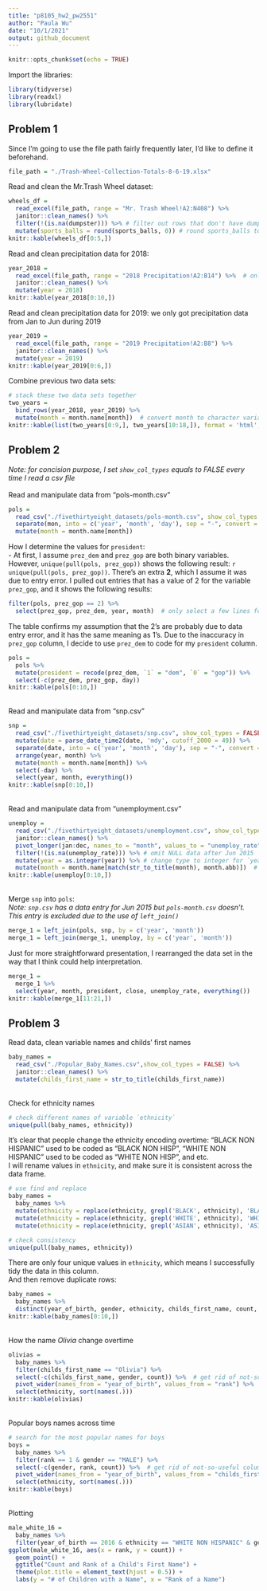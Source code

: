 ```yaml
---
title: "p8105_hw2_pw2551"
author: "Paula Wu"
date: "10/1/2021"
output: github_document
---
```


```r
knitr::opts_chunk$set(echo = TRUE)
```

Import the libraries:
```r
library(tidyverse)
library(readxl)
library(lubridate)
```

## Problem 1
Since I'm going to use the file path fairly frequently later, I'd like to define it beforehand.
```r
file_path = "./Trash-Wheel-Collection-Totals-8-6-19.xlsx"
```

Read and clean the Mr.Trash Wheel dataset:
```r
wheels_df = 
  read_excel(file_path, range = "Mr. Trash Wheel!A2:N408") %>% 
  janitor::clean_names() %>%
  filter(!(is.na(dumpster))) %>% # filter out rows that don't have dumpster-specific data
  mutate(sports_balls = round(sports_balls, 0)) # round sports_balls to nearest integer
knitr::kable(wheels_df[0:5,])
```
Read and clean precipitation data for 2018:
```r
year_2018 = 
  read_excel(file_path, range = "2018 Precipitation!A2:B14") %>%  # only cells between A2:B14 are relevant
  janitor::clean_names() %>% 
  mutate(year = 2018)
knitr::kable(year_2018[0:10,])
```
Read and clean precipitation data for 2019: we only got precipitation data from Jan to Jun during 2019
```r
year_2019 = 
  read_excel(file_path, range = "2019 Precipitation!A2:B8") %>%
  janitor::clean_names() %>% 
  mutate(year = 2019)
knitr::kable(year_2019[0:6,])
```
Combine previous two data sets:
```r
# stack these two data sets together
two_years = 
  bind_rows(year_2018, year_2019) %>% 
  mutate(month = month.name[month])  # convert month to character variable
knitr::kable(list(two_years[0:9,], two_years[10:18,]), format = 'html', booktabs = TRUE)
```
## Problem 2 ##
*Note: for concision purpose, I set `show_col_types` equals to FALSE every time I read a csv file* <br>
<br> Read and manipulate data from "pols-month.csv"
```r
pols = 
  read_csv("./fivethirtyeight_datasets/pols-month.csv", show_col_types = FALSE) %>% 
  separate(mon, into = c('year', 'month', 'day'), sep = "-", convert = TRUE) %>% 
  mutate(month = month.name[month])
```
How I determine the values for `president`: <br>
- At first, I assume `prez_dem` and `prez_gop` are both binary variables. However, `unique(pull(pols, prez_gop))` shows the following result: `r unique(pull(pols, prez_gop))`. There's an extra **2**, which I assume it was due to entry error. I pulled out entries that has a value of 2 for the variable `prez_gop`, and it shows the following results:
```r
filter(pols, prez_gop == 2) %>% 
  select(prez_gop, prez_dem, year, month)  # only select a few lines for concise output
```
The table confirms my assumption that the 2's are probably due to data entry error, and it has the same meaning as 1's. Due to the inaccuracy in `prez_gop` column, I decide to use `prez_dem` to code for my `president` column.
```r
pols = 
  pols %>% 
  mutate(president = recode(prez_dem, `1` = "dem", `0` = "gop")) %>% 
  select(-c(prez_dem, prez_gop, day))
knitr::kable(pols[0:10,])
```

<br> Read and manipulate data from "snp.csv"
```r
snp = 
  read_csv("./fivethirtyeight_datasets/snp.csv", show_col_types = FALSE) %>% 
  mutate(date = parse_date_time2(date, 'mdy', cutoff_2000 = 49)) %>% 
  separate(date, into = c('year', 'month', 'day'), sep = "-", convert = TRUE) %>%
  arrange(year, month) %>% 
  mutate(month = month.name[month]) %>% 
  select(-day) %>% 
  select(year, month, everything())
knitr::kable(snp[0:10,])
```
<br> Read and manipulate data from "unemployment.csv"
```r
unemploy =
  read_csv("./fivethirtyeight_datasets/unemployment.csv", show_col_types = FALSE) %>% 
  janitor::clean_names() %>% 
  pivot_longer(jan:dec, names_to = "month", values_to = "unemploy_rate") %>% 
  filter(!(is.na(unemploy_rate))) %>% # omit NULL data after Jun 2015 
  mutate(year = as.integer(year)) %>% # change type to integer for `year`
  mutate(month = month.name[match(str_to_title(month), month.abb)])  # for consistent month names
knitr::kable(unemploy[0:10,])
```
<br>Merge `snp` into `pols`:<br>
*Note: `snp.csv` has a data entry for Jun 2015 but `pols-month.csv` doesn't. This entry is excluded due to the use of `left_join()`*
```r
merge_1 = left_join(pols, snp, by = c('year', 'month'))
merge_1 = left_join(merge_1, unemploy, by = c('year', 'month'))
```
Just for more straightforward presentation, I rearranged the data set in the way that I think could help interpretation.  
```r
merge_1 = 
  merge_1 %>% 
  select(year, month, president, close, unemploy_rate, everything())
knitr::kable(merge_1[11:21,])
```

## Problem 3##
Read data, clean variable names and childs' first names
```r
baby_names = 
  read_csv("./Popular_Baby_Names.csv",show_col_types = FALSE) %>% 
  janitor::clean_names() %>% 
  mutate(childs_first_name = str_to_title(childs_first_name))
```

<br> Check for ethnicity names
```r
# check different names of variable `ethnicity`
unique(pull(baby_names, ethnicity))
```
It's clear that people change the ethnicity encoding overtime: "BLACK NON HISPANIC" used to be coded as "BLACK NON HISP", "WHITE NON HISPANIC" used to be coded as "WHITE NON HISP", and etc. <br>
I will rename values in `ethnicity`, and make sure it is consistent across the data frame.
```r
# use find and replace
baby_names = 
  baby_names %>% 
  mutate(ethnicity = replace(ethnicity, grepl('BLACK', ethnicity), 'BLACK NON HISPANIC')) %>% 
  mutate(ethnicity = replace(ethnicity, grepl('WHITE', ethnicity), 'WHITE NON HISPANIC')) %>%
  mutate(ethnicity = replace(ethnicity, grepl('ASIAN', ethnicity), 'ASIAN AND PACIFIC ISLANDER'))

# check consistency
unique(pull(baby_names, ethnicity))
```
There are only four unique values in `ethnicity`, which means I successfully tidy the data in this column. <br>
And then remove duplicate rows:
```r
baby_names = 
  baby_names %>% 
  distinct(year_of_birth, gender, ethnicity, childs_first_name, count, rank, .keep_all = TRUE)
knitr::kable(baby_names[0:10,])
```
<br> How the name *Olivia* change overtime
```r
olivias = 
  baby_names %>% 
  filter(childs_first_name == "Olivia") %>% 
  select(-c(childs_first_name, gender, count)) %>%  # get rid of not-so-useful columns
  pivot_wider(names_from = "year_of_birth", values_from = "rank") %>% 
  select(ethnicity, sort(names(.)))
knitr::kable(olivias)
```
<br>Popular boys names across time
```r
# search for the most popular names for boys
boys = 
  baby_names %>% 
  filter(rank == 1 & gender == "MALE") %>% 
  select(-c(gender, rank, count)) %>%  # get rid of not-so-useful columns 
  pivot_wider(names_from = "year_of_birth", values_from = "childs_first_name") %>% 
  select(ethnicity, sort(names(.)))
knitr::kable(boys)
```
<br> Plotting
```r
male_white_16 = 
  baby_names %>% 
  filter(year_of_birth == 2016 & ethnicity == "WHITE NON HISPANIC" & gender == "MALE")
ggplot(male_white_16, aes(x = rank, y = count)) + 
  geom_point() + 
  ggtitle("Count and Rank of a Child's First Name") +
  theme(plot.title = element_text(hjust = 0.5)) +
  labs(y = "# of Children with a Name", x = "Rank of a Name")
```


